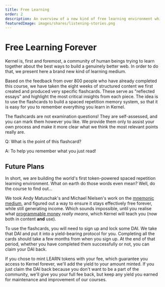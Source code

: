 ```yaml
---
title: Free Learning
order: 2
description: An overview of a new kind of free learning environment which still creates income.
featuredImage: images/shares/listening-stories.png
---
```


# Free Learning Forever

Kernel is, first and foremost, a community of human beings trying to learn together about the best ways to build a genuinely better web. In order to do that, we present here a brand new kind of learning medium. 

Based on the feedback from over 800 people who have already completed this course, we have taken the eight weeks of structured content we first created and produced very specific flashcards. These serve as "reflected essays" and highlight the most critical insights from each piece. The idea is to use the flashcards to build a spaced repetition memory system, so that it is easy for you to remember everything you learn in Kernel.

The flashcards are not examination questions! They are self-assessed, and you can mark them however you like. We provide them only to assist your own process and make it more clear what we think the most relevant points really are. 

<Flash>

<Card>

Q: What is the point of this flashcard?

A: To help you remember what you just read!

</Card>

</Flash>

## Future Plans

In short, we are building the world's first token-powered spaced repetition learning environment. What on earth do those words even mean? Well, do the course to find out... 

We took Andy Matuschak's and Michael Nielsen's work on the [mnemonic medium](/learn/module-3/remember), and figured out a way to ensure it stays effectively free forever, while still generating income. Which sounds impossible, until you realise what [programmable money](/learn/module-2/engineering) _really means_, which Kernel will teach you (now both in content **and** use). 

To use the flashcards, you will need to sign up and lock some DAI. We take that DAI and put it into a yield-bearing protocol for you. Completing all the cards should take a few months from when you sign up. At the end of that period, whether you have completed them successfully or not, you can claim your DAI back. 

If you chose to mint LEARN tokens with your fee, which guarantee you access to Kernel forever, we'll add the yield to your amount minted. If you just claim the DAI back because you don't want to be a part of the community, we'll give you your full fee back, but keep any yield you earned for maintenance and improvement of our courses.